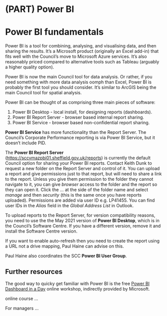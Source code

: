 # (PART) Power BI {.unnumbered}

# Power BI fundamentals

Power BI is a tool for combining, analysing, and visualising data, and then sharing the results. It's a Microsoft product (originally an Excel add-in) that fits well with the Council's move to Microsoft Azure services. It's also reasonably priced compared to alternative tools such as Tableau (arguably a higher quality option).

Power BI is now the main Council tool for data analysis. Or rather, if you need something with more data analysis oomph than Excel, Power BI is probably the first tool you should consider. It's similar to ArcGIS being the main Council tool for spatial analysis.

Power BI can be thought of as comprising three main pieces of software:

1.  Power BI Desktop - local install, for designing reports (dashboards).
2.  Power BI Report Server - browser based internal report sharing.
3.  Power BI Service - browser based non-confidential report sharing.

**Power BI Service** has more functionality than the Report Server. The Council's Corporate Performance reporting is via Power BI Service, but it doesn't include PID.

The **Power BI Report Server** (<https://sccvmazpbi01.sheffield.gov.uk/reports>) is currently the default Council option for sharing your Power BI reports. Contact Keith Dunk to request a new folder on the Report Server and control of it. You can upload a report and give permissions just to that report, but will need to share a link to the report. Unless you give them permission to the folder they cannot navigate to it, you can give *browser* access to the folder and the report so they can open it. Click the ... at the side of the folder name and select *manage* and then *security* (this is the same once you have reports uploaded). Permissions are added via user ID e.g. LP41455. You can find user IDs in the *Alias* field in the *Global Address List* in Outlook.

To upload reports to the Report Server, for version compatibility reasons, you need to use the the May 2021 version of **Power BI Desktop**, which is in the Council's Software Centre. If you have a different version, remove it and install the Software Centre version.

If you want to enable auto-refresh then you need to create the report using a URL not a drive mapping, Paul Haine can advise on this.

Paul Haine also coordinates the SCC **Power BI User Group**.

## Further resources

The good way to quicky get familiar with Power BI is the free [Power BI Dashboard in a Day](https://powerbi.microsoft.com/en-us/diad/) online workshop, indirectly provided by Microsoft.

online course ...

For managers ...
